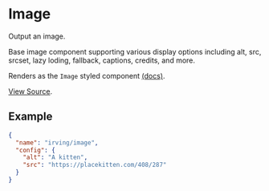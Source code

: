 <Meta title="WordPress Components|Image" />

# Image
Output an image.

Base image component supporting various display options including alt, src, srcset, lazy loding, fallback, captions, credits, and more.

Renders as the `Image` styled component [(docs)](?path=/docs/styled-components-image--basic-example).

[View Source](https://github.com/alleyinteractive/wp-irving/tree/master/inc/components/components/image).

## Example
```json
{
  "name": "irving/image",
  "config": {
    "alt": "A kitten",
    "src": "https://placekitten.com/408/287"
  }
}
```
